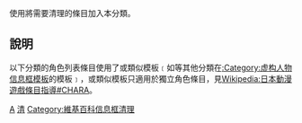 {{polluted category}}
{{Wikipedia category|hidden=1}}
{{empty category}}
使用{{tl|Cleanup-character-infobox}}將需要清理的條目加入本分類。
==說明==
以下分類的角色列表條目使用了{{tl|Infobox animanga character}}或類似模板﹝如{{tl|火影忍者人物}}等其他分類在[[:Category:虚构人物信息框模板|:Category:虚构人物信息框模板]]的模板﹞，{{tl|Infobox animanga character}}或類似模板只適用於獨立角色條目，見[[Wikipedia:日本動漫遊戲條目指導#CHARA|Wikipedia:日本動漫遊戲條目指導#CHARA]]。

[[Category:维基百科条目清理|A]]
[[Category:ACG專題|清]]
[[Category:維基百科信息框清理|Category:維基百科信息框清理]]